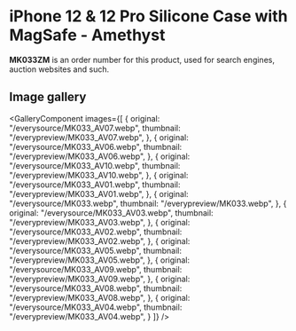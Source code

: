
# iPhone 12 & 12 Pro Silicone Case with MagSafe - Amethyst

<Callout type='info' emoji='👉🏻'>**MK033ZM** is an order number for this product, used for search engines, auction websites and such.</Callout>

## Image gallery

<GalleryComponent
    images={[
      {
        original: "/everysource/MK033_AV07.webp",
        thumbnail: "/everypreview/MK033_AV07.webp",
      },
      {
        original: "/everysource/MK033_AV06.webp",
        thumbnail: "/everypreview/MK033_AV06.webp",
      },
      {
        original: "/everysource/MK033_AV10.webp",
        thumbnail: "/everypreview/MK033_AV10.webp",
      },
      {
        original: "/everysource/MK033_AV01.webp",
        thumbnail: "/everypreview/MK033_AV01.webp",
      },
      {
        original: "/everysource/MK033.webp",
        thumbnail: "/everypreview/MK033.webp",
      },
      {
        original: "/everysource/MK033_AV03.webp",
        thumbnail: "/everypreview/MK033_AV03.webp",
      },
      {
        original: "/everysource/MK033_AV02.webp",
        thumbnail: "/everypreview/MK033_AV02.webp",
      },
      {
        original: "/everysource/MK033_AV05.webp",
        thumbnail: "/everypreview/MK033_AV05.webp",
      },
      {
        original: "/everysource/MK033_AV09.webp",
        thumbnail: "/everypreview/MK033_AV09.webp",
      },
      {
        original: "/everysource/MK033_AV08.webp",
        thumbnail: "/everypreview/MK033_AV08.webp",
      },
      {
        original: "/everysource/MK033_AV04.webp",
        thumbnail: "/everypreview/MK033_AV04.webp",
      }
    ]}
  />
